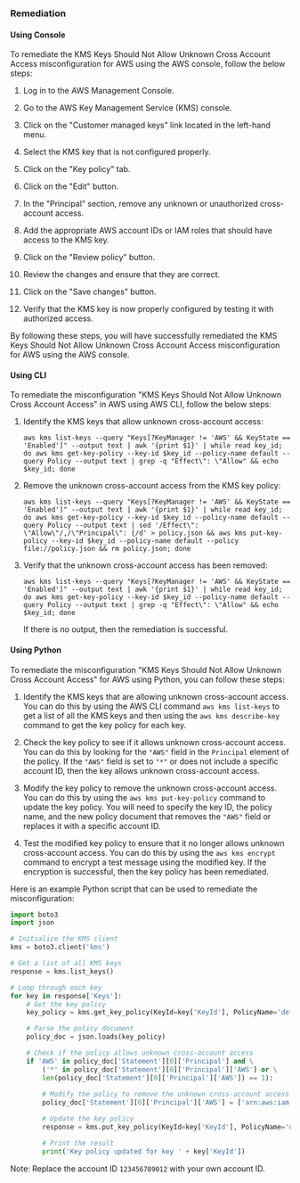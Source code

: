 ### Remediation

#### Using Console

To remediate the KMS Keys Should Not Allow Unknown Cross Account Access misconfiguration for AWS using the AWS console, follow the below steps:

1. Log in to the AWS Management Console.

2. Go to the AWS Key Management Service (KMS) console.

3. Click on the "Customer managed keys" link located in the left-hand menu.

4. Select the KMS key that is not configured properly.

5. Click on the "Key policy" tab.

6. Click on the "Edit" button.

7. In the "Principal" section, remove any unknown or unauthorized cross-account access.

8. Add the appropriate AWS account IDs or IAM roles that should have access to the KMS key.

9. Click on the "Review policy" button.

10. Review the changes and ensure that they are correct.

11. Click on the "Save changes" button.

12. Verify that the KMS key is now properly configured by testing it with authorized access.

By following these steps, you will have successfully remediated the KMS Keys Should Not Allow Unknown Cross Account Access misconfiguration for AWS using the AWS console.

#### Using CLI

To remediate the misconfiguration "KMS Keys Should Not Allow Unknown Cross Account Access" in AWS using AWS CLI, follow the below steps:

1. Identify the KMS keys that allow unknown cross-account access:
   
   ```
   aws kms list-keys --query "Keys[?KeyManager != 'AWS' && KeyState == 'Enabled']" --output text | awk '{print $1}' | while read key_id; do aws kms get-key-policy --key-id $key_id --policy-name default --query Policy --output text | grep -q "Effect\": \"Allow" && echo $key_id; done
   ```

2. Remove the unknown cross-account access from the KMS key policy:

   ```
   aws kms list-keys --query "Keys[?KeyManager != 'AWS' && KeyState == 'Enabled']" --output text | awk '{print $1}' | while read key_id; do aws kms get-key-policy --key-id $key_id --policy-name default --query Policy --output text | sed '/Effect\": \"Allow\"/,/\"Principal\": {/d' > policy.json && aws kms put-key-policy --key-id $key_id --policy-name default --policy file://policy.json && rm policy.json; done
   ```

3. Verify that the unknown cross-account access has been removed:

   ```
   aws kms list-keys --query "Keys[?KeyManager != 'AWS' && KeyState == 'Enabled']" --output text | awk '{print $1}' | while read key_id; do aws kms get-key-policy --key-id $key_id --policy-name default --query Policy --output text | grep -q "Effect\": \"Allow" && echo $key_id; done
   ```

   If there is no output, then the remediation is successful.

#### Using Python

To remediate the misconfiguration "KMS Keys Should Not Allow Unknown Cross Account Access" for AWS using Python, you can follow these steps:

1. Identify the KMS keys that are allowing unknown cross-account access. You can do this by using the AWS CLI command `aws kms list-keys` to get a list of all the KMS keys and then using the `aws kms describe-key` command to get the key policy for each key.

2. Check the key policy to see if it allows unknown cross-account access. You can do this by looking for the `"AWS"` field in the `Principal` element of the policy. If the `"AWS"` field is set to `"*"` or does not include a specific account ID, then the key allows unknown cross-account access.

3. Modify the key policy to remove the unknown cross-account access. You can do this by using the `aws kms put-key-policy` command to update the key policy. You will need to specify the key ID, the policy name, and the new policy document that removes the `"AWS"` field or replaces it with a specific account ID.

4. Test the modified key policy to ensure that it no longer allows unknown cross-account access. You can do this by using the `aws kms encrypt` command to encrypt a test message using the modified key. If the encryption is successful, then the key policy has been remediated.

Here is an example Python script that can be used to remediate the misconfiguration:

```python
import boto3
import json

# Initialize the KMS client
kms = boto3.client('kms')

# Get a list of all KMS keys
response = kms.list_keys()

# Loop through each key
for key in response['Keys']:
    # Get the key policy
    key_policy = kms.get_key_policy(KeyId=key['KeyId'], PolicyName='default')['Policy']

    # Parse the policy document
    policy_doc = json.loads(key_policy)

    # Check if the policy allows unknown cross-account access
    if 'AWS' in policy_doc['Statement'][0]['Principal'] and \
        ('*' in policy_doc['Statement'][0]['Principal']['AWS'] or \
        len(policy_doc['Statement'][0]['Principal']['AWS']) == 1):
        
        # Modify the policy to remove the unknown cross-account access
        policy_doc['Statement'][0]['Principal']['AWS'] = ['arn:aws:iam::123456789012:root']

        # Update the key policy
        response = kms.put_key_policy(KeyId=key['KeyId'], PolicyName='default', Policy=json.dumps(policy_doc))

        # Print the result
        print('Key policy updated for key ' + key['KeyId'])
``` 

Note: Replace the account ID `123456789012` with your own account ID.

